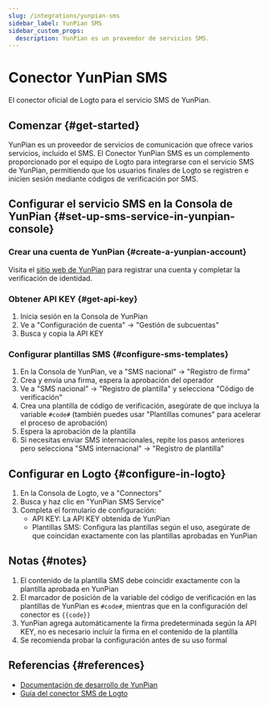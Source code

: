 ```yaml
---
slug: /integrations/yunpian-sms
sidebar_label: YunPian SMS
sidebar_custom_props:
  description: YunPian es un proveedor de servicios SMS.
---
```



# Conector YunPian SMS

El conector oficial de Logto para el servicio SMS de YunPian.

<GuideTip />

## Comenzar \{#get-started}

YunPian es un proveedor de servicios de comunicación que ofrece varios servicios, incluido el SMS. El Conector YunPian SMS es un complemento proporcionado por el equipo de Logto para integrarse con el servicio SMS de YunPian, permitiendo que los usuarios finales de Logto se registren e inicien sesión mediante códigos de verificación por SMS.

## Configurar el servicio SMS en la Consola de YunPian \{#set-up-sms-service-in-yunpian-console}

### Crear una cuenta de YunPian \{#create-a-yunpian-account}

Visita el [sitio web de YunPian](https://www.yunpian.com/) para registrar una cuenta y completar la verificación de identidad.

### Obtener API KEY \{#get-api-key}

1. Inicia sesión en la Consola de YunPian
2. Ve a "Configuración de cuenta" -> "Gestión de subcuentas"
3. Busca y copia la API KEY

### Configurar plantillas SMS \{#configure-sms-templates}

1. En la Consola de YunPian, ve a "SMS nacional" -> "Registro de firma"
2. Crea y envía una firma, espera la aprobación del operador
3. Ve a "SMS nacional" -> "Registro de plantilla" y selecciona "Código de verificación"
4. Crea una plantilla de código de verificación, asegúrate de que incluya la variable `#code#` (también puedes usar "Plantillas comunes" para acelerar el proceso de aprobación)
5. Espera la aprobación de la plantilla
6. Si necesitas enviar SMS internacionales, repite los pasos anteriores pero selecciona "SMS internacional" -> "Registro de plantilla"

## Configurar en Logto \{#configure-in-logto}

1. En la Consola de Logto, ve a "Connectors"
2. Busca y haz clic en "YunPian SMS Service"
3. Completa el formulario de configuración:
   - API KEY: La API KEY obtenida de YunPian
   - Plantillas SMS: Configura las plantillas según el uso, asegúrate de que coincidan exactamente con las plantillas aprobadas en YunPian

## Notas \{#notes}

1. El contenido de la plantilla SMS debe coincidir exactamente con la plantilla aprobada en YunPian
2. El marcador de posición de la variable del código de verificación en las plantillas de YunPian es `#code#`, mientras que en la configuración del conector es `{{code}}`
3. YunPian agrega automáticamente la firma predeterminada según la API KEY, no es necesario incluir la firma en el contenido de la plantilla
4. Se recomienda probar la configuración antes de su uso formal

## Referencias \{#references}

- [Documentación de desarrollo de YunPian](https://www.yunpian.com/official/document/sms/zh_CN/introduction_brief)
- [Guía del conector SMS de Logto](/connectors/sms-connectors)
